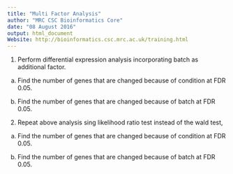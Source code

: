 ```yaml
---
title: "Multi Factor Analysis"
author: "MRC CSC Bioinformatics Core"
date: "08 August 2016"
output: html_document
Website: http://bioinformatics.csc.mrc.ac.uk/training.html
---
```


1.  Perform differential expression analysis incorporating batch as additional factor. 

a) Find the number of genes that are changed because of condition at FDR 0.05.

b) Find the number of genes that are changed because of batch at FDR 0.05.


2. Repeat above analysis sing likelihood ratio test instead of the wald test,

a) Find the number of genes that are changed because of condition at FDR 0.05.

b) Find the number of genes that are changed because of batch at FDR 0.05.







